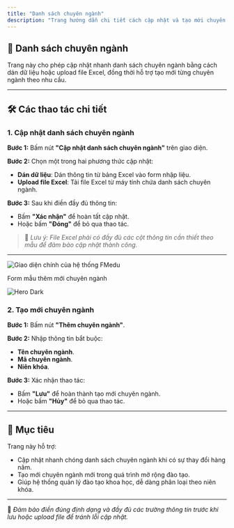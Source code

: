 ```yaml
---
title: "Danh sách chuyên ngành"
description: "Trang hướng dẫn chi tiết cách cập nhật và tạo mới chuyên ngành trong hệ thống FMedu."
---
```


## 🧩 Danh sách chuyên ngành

Trang này cho phép cập nhật nhanh danh sách chuyên ngành bằng cách dán dữ liệu hoặc upload file Excel, đồng thời hỗ trợ tạo mới từng chuyên ngành theo nhu cầu.

---

## 🛠️ Các thao tác chi tiết

### 1. Cập nhật danh sách chuyên ngành

**Bước 1:** Bấm nút **"Cập nhật danh sách chuyên ngành"** trên giao diện.

**Bước 2:** Chọn một trong hai phương thức cập nhật:

- **Dán dữ liệu**: Dán thông tin từ bảng Excel vào form nhập liệu.
- **Upload file Excel**: Tải file Excel từ máy tính chứa danh sách chuyên ngành.

**Bước 3:** Sau khi điền đầy đủ thông tin:

- Bấm **"Xác nhận"** để hoàn tất cập nhật.
- Hoặc bấm **"Đóng"** để bỏ qua thao tác.

> 📌 _Lưu ý: File Excel phải có đầy đủ các cột thông tin cần thiết theo mẫu để đảm bảo cập nhật thành công._

---
<div className="text-center">
  <img
    className="block mx-auto dark:hidden"
    src="/mauformchuyennganh.png"
    alt="Giao diện chính của hệ thống FMedu"
    title="Form mẫu thêm chuyên ngành"
  />
  <p className="mt-2 text-sm text-gray-600 dark:text-gray-400">Form mẫu thêm mới chuyên ngành</p>
</div>
<img
  className="hidden dark:block"
  src="/images/hero-dark.svg"
  alt="Hero Dark"
/>


### 2. Tạo mới chuyên ngành

**Bước 1:** Bấm nút **"Thêm chuyên ngành"**.

**Bước 2:** Nhập thông tin bắt buộc:

- **Tên chuyên ngành**.
- **Mã chuyên ngành**.
- **Niên khóa**.

**Bước 3:** Xác nhận thao tác:

- Bấm **"Lưu"** để hoàn thành tạo mới chuyên ngành.
- Hoặc bấm **"Hủy"** để bỏ qua thao tác.

---

## 🎯 Mục tiêu

Trang này hỗ trợ:

- Cập nhật nhanh chóng danh sách chuyên ngành khi có sự thay đổi hàng năm.
- Tạo mới chuyên ngành mới trong quá trình mở rộng đào tạo.
- Giúp hệ thống quản lý đào tạo khoa học, dễ dàng phân loại theo niên khóa.

---

📍 _Đảm bảo điền đúng định dạng và đầy đủ các trường thông tin trước khi lưu hoặc upload file để tránh lỗi cập nhật._